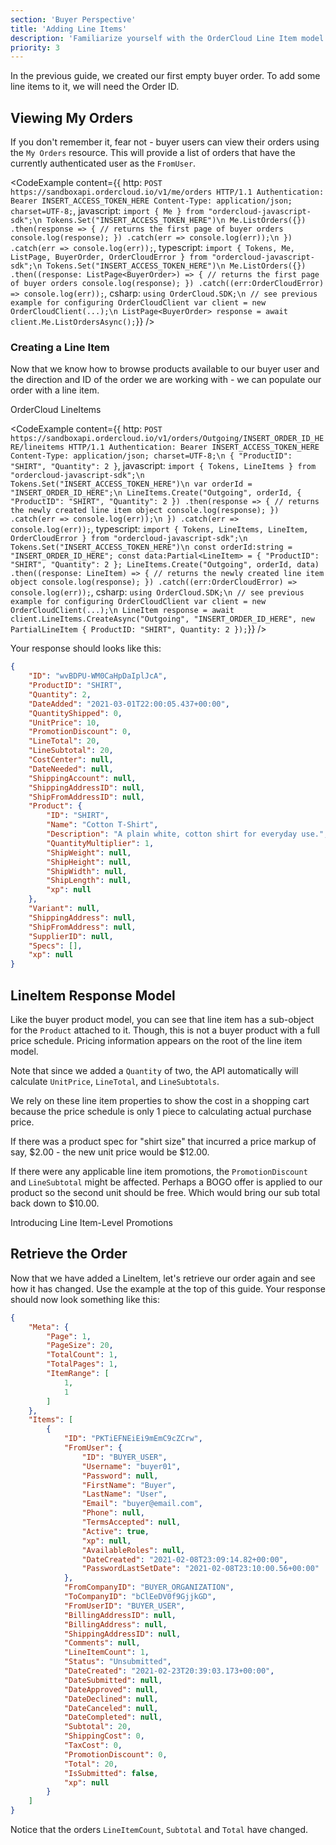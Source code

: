 ```yaml
---
section: 'Buyer Perspective'
title: 'Adding Line Items'
description: 'Familiarize yourself with the OrderCloud Line Item model and how to create new Line Items on existing Buyer Orders.'
priority: 3
---
```


In the previous guide, we created our first empty buyer order. To add some line items to it, we will need the Order ID. 

## Viewing My Orders
If you don't remember it, fear not - buyer users can view their orders using the `My Orders` resource. This will provide a list of orders that have the currently authenticated user as the `FromUser`.

<CodeExample
  content={{
    http: `POST https://sandboxapi.ordercloud.io/v1/me/orders HTTP/1.1
Authentication: Bearer INSERT_ACCESS_TOKEN_HERE
Content-Type: application/json; charset=UTF-8;`,
javascript: `import { Me } from "ordercloud-javascript-sdk";\n
Tokens.Set("INSERT_ACCESS_TOKEN_HERE")\n
Me.ListOrders({})
  .then(response => {
      // returns the first page of buyer orders
      console.log(response);
  })
  .catch(err => console.log(err));\n
})
.catch(err => console.log(err));`,
typescript: `import { Tokens, Me, ListPage, BuyerOrder, OrderCloudError } from "ordercloud-javascript-sdk";\n
Tokens.Set("INSERT_ACCESS_TOKEN_HERE")\n
Me.ListOrders({})
  .then((response: ListPage<BuyerOrder>) => {
      // returns the first page of buyer orders
      console.log(response);
  })
  .catch((err:OrderCloudError) => console.log(err));`,
csharp: `using OrderCloud.SDK;\n
// see previous example for configuring OrderCloudClient
var client = new OrderCloudClient(...);\n
ListPage<BuyerOrder> response = await client.Me.ListOrdersAsync();`}}
/>

### Creating a Line Item
Now that we know how to browse products available to our buyer user and the direction and ID of the order we are working with - we can populate our order with a line item.

<ContentLink subtitle="API Reference" type="bookmark" to="/api-reference/orders-and-fulfillment/line-items">OrderCloud LineItems</ContentLink>

<CodeExample
  content={{
    http: `POST https://sandboxapi.ordercloud.io/v1/orders/Outgoing/INSERT_ORDER_ID_HERE/lineitems HTTP/1.1
Authentication: Bearer INSERT_ACCESS_TOKEN_HERE
Content-Type: application/json; charset=UTF-8;\n
{
  "ProductID": "SHIRT",
  "Quantity": 2
}`,
javascript: `import { Tokens, LineItems } from "ordercloud-javascript-sdk";\n
Tokens.Set("INSERT_ACCESS_TOKEN_HERE")\n
var orderId = "INSERT_ORDER_ID_HERE";\n
LineItems.Create("Outgoing", orderId, {
  "ProductID": "SHIRT",
  "Quantity": 2
})
  .then(response => {
      // returns the newly created line item object
      console.log(response);
  })
  .catch(err => console.log(err));\n
})
.catch(err => console.log(err));`,
typescript: `import { Tokens, LineItems, LineItem, OrderCloudError } from "ordercloud-javascript-sdk";\n
Tokens.Set("INSERT_ACCESS_TOKEN_HERE")\n
const orderId:string = "INSERT_ORDER_ID_HERE";
const data:Partial<LineItem> = {
    "ProductID": "SHIRT",
    "Quantity": 2
};
LineItems.Create("Outgoing", orderId, data)
  .then((response: LineItem) => {
      // returns the newly created line item object
      console.log(response);
  })
  .catch((err:OrderCloudError) => console.log(err));`,
csharp: `using OrderCloud.SDK;\n
// see previous example for configuring OrderCloudClient
var client = new OrderCloudClient(...);\n
LineItem response = await client.LineItems.CreateAsync("Outgoing", "INSERT_ORDER_ID_HERE", new PartialLineItem {
    ProductID: "SHIRT",
    Quantity: 2
});`}}
/>

Your response should looks like this:

```json
{
	"ID": "wvBDPU-WM0CaHpDaIplJcA",
	"ProductID": "SHIRT",
	"Quantity": 2,
	"DateAdded": "2021-03-01T22:00:05.437+00:00",
	"QuantityShipped": 0,
	"UnitPrice": 10,
	"PromotionDiscount": 0,
	"LineTotal": 20,
	"LineSubtotal": 20,
	"CostCenter": null,
	"DateNeeded": null,
	"ShippingAccount": null,
	"ShippingAddressID": null,
	"ShipFromAddressID": null,
	"Product": {
		"ID": "SHIRT",
		"Name": "Cotton T-Shirt",
		"Description": "A plain white, cotton shirt for everyday use.",
		"QuantityMultiplier": 1,
		"ShipWeight": null,
		"ShipHeight": null,
		"ShipWidth": null,
		"ShipLength": null,
		"xp": null
	},
	"Variant": null,
	"ShippingAddress": null,
	"ShipFromAddress": null,
	"SupplierID": null,
	"Specs": [],
	"xp": null
}
```

## LineItem Response Model
Like the buyer product model, you can see that line item has a sub-object for the `Product` attached to it. Though, this is not a buyer product with a full price schedule. Pricing information appears on the root of the line item model.

Note that since we added a `Quantity` of two, the API automatically will calculate `UnitPrice`, `LineTotal`, and `LineSubtotals`.

We rely on these line item properties to show the cost in a shopping cart because the price schedule is only 1 piece to calculating actual purchase price.

If there was a product spec for "shirt size" that incurred a price markup of say, $2.00 - the new unit price would be $12.00.

If there were any applicable line item promotions, the `PromotionDiscount` and `LineSubtotal` might be affected. Perhaps a BOGO offer is applied to our product so the second unit should be free. Which would bring our sub total back down to $10.00.

<ContentLink to="/knowledge-base/line-item-promos" type="Further Reading">Introducing Line Item-Level Promotions</ContentLink>

## Retrieve the Order
Now that we have added a LineItem, let's retrieve our order again and see how it has changed. Use the example at the top of this guide. Your response should now look something like this:

```json
{
	"Meta": {
		"Page": 1,
		"PageSize": 20,
		"TotalCount": 1,
		"TotalPages": 1,
		"ItemRange": [
			1,
			1
		]
	},
	"Items": [
		{
			"ID": "PKTiEFNEiEi9mEmC9cZCrw",
			"FromUser": {
				"ID": "BUYER_USER",
				"Username": "buyer01",
				"Password": null,
				"FirstName": "Buyer",
				"LastName": "User",
				"Email": "buyer@email.com",
				"Phone": null,
				"TermsAccepted": null,
				"Active": true,
				"xp": null,
				"AvailableRoles": null,
				"DateCreated": "2021-02-08T23:09:14.82+00:00",
				"PasswordLastSetDate": "2021-02-08T23:10:00.56+00:00"
			},
			"FromCompanyID": "BUYER_ORGANIZATION",
			"ToCompanyID": "bClEeDV0f9GjjkGD",
			"FromUserID": "BUYER_USER",
			"BillingAddressID": null,
			"BillingAddress": null,
			"ShippingAddressID": null,
			"Comments": null,
			"LineItemCount": 1,
			"Status": "Unsubmitted",
			"DateCreated": "2021-02-23T20:39:03.173+00:00",
			"DateSubmitted": null,
			"DateApproved": null,
			"DateDeclined": null,
			"DateCanceled": null,
			"DateCompleted": null,
			"Subtotal": 20,
			"ShippingCost": 0,
			"TaxCost": 0,
			"PromotionDiscount": 0,
			"Total": 20,
			"IsSubmitted": false,
			"xp": null
		}
	]
}
```

Notice that the orders `LineItemCount`, `Subtotal` and `Total` have changed.